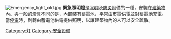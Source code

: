 [[Image:Emergency_light_old.jpg|thumb]]
'''緊急照明燈'''是[[照明|照明]]及[[防災|防災]]設備的一種，安裝在[[建築物|建築物]]內。與一般的燈具不同的是，內部裝有[[蓄電池|蓄電池]]，平常由市電供電並對蓄電池[[充電|充電]]。當[[停電|停電]]時，則轉由蓄電池供電提供照明，以讓建築物內的人可以安全疏散。

{{commonscat|Emergency lighting}}
{{tech-stub}}

[[Category:灯|Category:灯]]
[[Category:安全設備|Category:安全設備]]